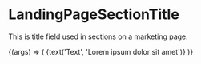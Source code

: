 
<Meta
  title="Labs/Brand/Atoms/LandingPageSectionTitle"
  component={LandingPageSectionTitle}
/>

# LandingPageSectionTitle

<StoryStatus status="unstable" />

This is title field used in sections on a marketing page.

<Canvas withSource="open">
  <Story name="LandingPageSectionTitle">
    {(args) => (
      <LandingPageSectionTitle isPageHeading={boolean('isPageHeading', false)}>
        {text('Text', 'Lorem ipsum dolor sit amet')}
      </LandingPageSectionTitle>
    )}
  </Story>
</Canvas>

<Props of={LandingPageSectionTitle} />
